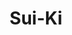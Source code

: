 ---
title: "Sui-Ki"
slug: "sui-ki"
arcana: "Moon"

image: "./.jpg"

phys: ""
gun: ""
fire: ""
ice: ""
elec: ""
wind: ""
psy: ""
nuke: ""
bless: ""
curse: ""
---